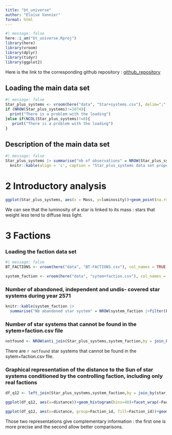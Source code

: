 ```yaml
---
title: "bt_universe"
author: "Eloïse Vannier"
format: html
---
```


```r
#| message: false
here::i_am("bt_universe.Rproj")
library(here)
library(vroom)
library(dplyr)
library(tidyr)
library(ggplot2)
```

Here is the link to the corresponding github repository : [github_repository](https://github.com/E10is3/bt_universe.git)

## Loading the main data set
```r
#| message: false
Star_plus_systems <- vroom(here("data", "Star+systems.csv"), delim=";", col_names = TRUE,col_types=NULL, show_col_types=T,locale=locale(decimal_mark = ","))
if (NROW(Star_plus_systems)!=1074){
  print("There is a problem with the loading")
}else if(NCOL(Star_plus_systems)!=8){
   print("There is a problem with the loading")
}
```

## Description of the main data set
```r
#| message: false
Star_plus_systems |> summarise("nb of observations" = NROW(Star_plus_systems),"nb of variables"= NCOL(Star_plus_systems))|>
  knitr::kable(align = 'c', caption = "Star_plus_systems data set properties")
```

# 2 Introductory analysis

```r
ggplot(Star_plus_systems, aes(x = Mass, y=luminosity))+geom_point(na.rm = TRUE,alpha=0.1)
```
We can see that the luminosity of a star is linked to its mass : stars that weight less tend to diffuse less light.

# 3 Factions

### Loading the faction data set

```r
#| message: false
BT_FACTIONS <- vroom(here("data", "BT-FACTIONS.csv"), col_names = TRUE,na=("Missing"))

system_faction <- vroom(here("data", "sytem+faction.csv"), col_names = TRUE,na=("Missing"))
```

### Number of abandoned, independent and undis- covered star systems during year 2571
```r
knitr::kable(system_faction |> 
  summarise("Nb abandoned star system" = NROW(system_faction |>filter(Faction_id == "A")), "Nb independant systems" =NROW(system_faction |>filter(Faction_id == "I")),"Nb undiscover systems" = NROW(system_faction |>filter(Faction_id == "U")) ))
```

### Number of star systems that cannot be found in the sytem+faction.csv file

```r
notfound <- NROW(anti_join(Star_plus_systems,system_faction,by = join_by(star_number)))
```

There are `r notfound` star systems that cannot be found in the sytem+faction.csv file.

### Graphical representation of the distance to the Sun of star systems conditioned by the controlling faction, including only real factions

```r
df_q12 <- left_join(Star_plus_systems,system_faction,by = join_by(star_number))|> filter(Faction_id != "A",Faction_id != "I",Faction_id != "U")
```

```r
ggplot(df_q12, aes(x=distance))+geom_histogram(bins=40)+facet_wrap(~Faction_id)
```
```r
ggplot(df_q12, aes(x=distance, group=Faction_id, fill=Faction_id))+geom_boxplot()
```
Those two representations give complementary information : the first one is more precise and the second allow better comparisons.


